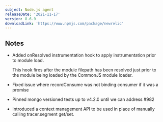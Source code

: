 ```yaml
---
subject: Node.js agent
releaseDate: '2021-11-17'
version: 8.6.0
downloadLink: 'https://www.npmjs.com/package/newrelic'
---
```


## Notes

 * Added onResolved instrumentation hook to apply instrumentation prior to module load.

   This hook fires after the module filepath has been resolved just prior to the module being loaded by the CommonJS module loader.

 * Fixed issue where recordConsume was not binding consumer if it was a promise

 * Pinned mongo versioned tests up to v4.2.0 until we can address #982

 * Introduced a context management API to be used in place of manually calling tracer.segment get/set.
